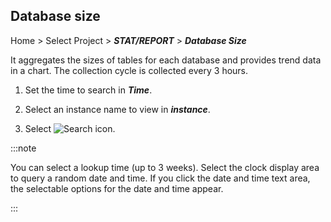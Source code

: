 ## Database size

Home > Select Project > **_STAT/REPORT_** > **_Database Size_**

It aggregates the sizes of tables for each database and provides trend data in a chart. The collection cycle is collected every 3 hours. 

1.  Set the time to search in **_Time_**.

2.  Select an instance name to view in **_instance_**.

3.  Select ![Search icon](/img/ico-btn-search.png).

:::note

You can select a lookup time (up to 3 weeks). Select the clock display area to query a random date and time. If you click the date and time text area, the selectable options for the date and time appear.

:::
